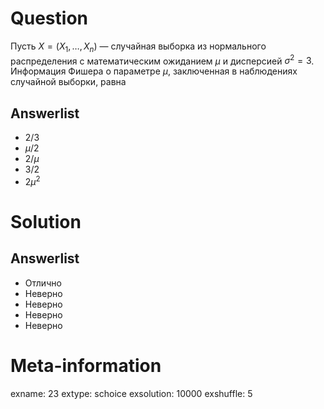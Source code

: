 Question
========
  Пусть $X = (X_1, \, \ldots, \, X_n)$ — случайная выборка из нормального распределения с математическим ожиданием $\mu$ и дисперсией $\sigma^2 = 3$. Информация Фишера о параметре $\mu$, заключенная в \textsc{двух} наблюдениях случайной выборки, равна

Answerlist
----------
*  $2 / 3$
*  $\mu / 2$
*  $2 / \mu$
*  $3 / 2$
*  $2 \mu^2$

Solution
========

Answerlist
----------
*  Отлично
*  Неверно
*  Неверно
*  Неверно
*  Неверно

Meta-information
================
exname: 23
extype: schoice
exsolution: 10000
exshuffle: 5
